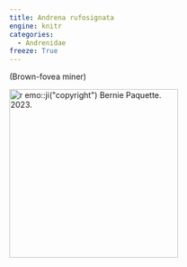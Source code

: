 ```yaml
---
title: Andrena rufosignata
engine: knitr
categories:
  - Andrenidae
freeze: True
---
```

(Brown-fovea miner)

[![`r emo::ji("copyright")` Bernie Paquette. 2023.](/files/no_bee.png){height=300}](https://inaturalist.ca/observations/162643376)
